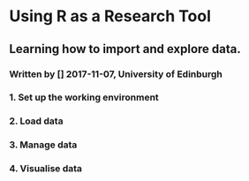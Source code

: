 # Using R as a Research Tool
## Learning how to import and explore data.
### Written by [] 2017-11-07, University of Edinburgh





### 1. Set up the working environment








### 2. Load data






### 3. Manage data







### 4. Visualise data



